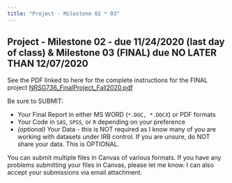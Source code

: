 ```yaml
---
title: "Project - Milestone 02 * 03"
---
```


## Project - Milestone 02 - due 11/24/2020 (last day of class) & Milestone 03 (FINAL) due NO LATER THAN 12/07/2020

See the PDF linked to here for the complete instructions for the FINAL project [NRSG736_FinalProject_Fall2020.pdf](NRSG736_FinalProject_Fall2020.pdf)

Be sure to SUBMIT:

* Your Final Report in either MS WORD (`*.DOC, *.DOCX`) or PDF formats
* Your Code in `SAS`, `SPSS`, or `R` depending on your preference
* _(optional)_ Your Data - this is NOT required as I know many of you are working with datasets under IRB control. If you are unsure, do NOT share your data. This is OPTIONAL.

You can submit multiple files in Canvas of various formats. If you have any problems submitting your files in Canvas, please let me know. I can also accept your submissions via email attachment.

